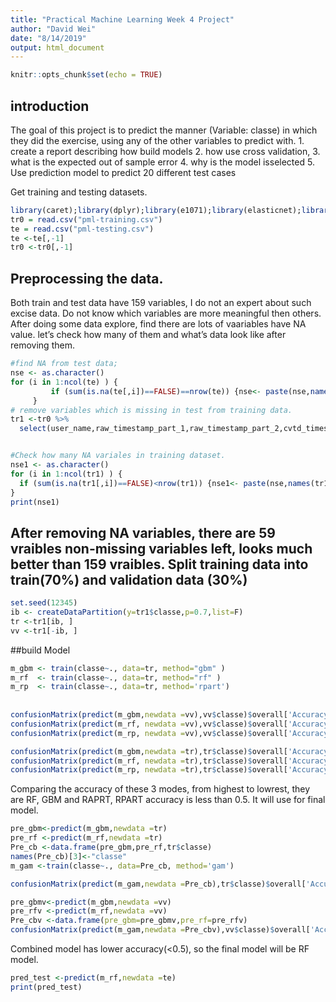 ---
title: "Practical Machine Learning Week 4 Project"
author: "David Wei"
date: "8/14/2019"
output: html_document
---

```{r setup, include=FALSE}
knitr::opts_chunk$set(echo = TRUE)
```

## introduction

The goal of this project is to predict the manner (Variable: classe) in which they did the exercise,   using any of the other variables to predict with. 
1. create a report describing how build models
2. how use cross validation, 
3. what is the expected out of sample error
4. why is the model isselected 
5. Use prediction model to predict 20 different test cases

Get training and testing datasets. 

```{r get data and load analysis package, echo=FALSE}
library(caret);library(dplyr);library(e1071);library(elasticnet);library(rattle)
tr0 = read.csv("pml-training.csv")
te = read.csv("pml-testing.csv") 
te <-te[,-1] 
tr0 <-tr0[,-1] 

```

## Preprocessing the data.

Both train  and test data have 159 variables, I do not an  expert about such excise data. Do not know which variables are more meaningful then others. After doing some data explore, find there are lots of vaariables have NA value. let's check how many of them and what's data look like after removing them.
 
```{r NA variables, echo=FALSE}

#find NA from test data;
nse <- as.character()
for (i in 1:ncol(te) ) {
         if (sum(is.na(te[,i])==FALSE)==nrow(te)) {nse<- paste(nse,names(te)[i],sep = ",")}
     }
# remove variables which is missing in test from training data.
tr1 <-tr0 %>%
  select(user_name,raw_timestamp_part_1,raw_timestamp_part_2,cvtd_timestamp,new_window,num_window,roll_belt,pitch_belt,yaw_belt,total_accel_belt,gyros_belt_x,gyros_belt_y,gyros_belt_z,accel_belt_x,accel_belt_y,accel_belt_z,magnet_belt_x,magnet_belt_y,magnet_belt_z,roll_arm,pitch_arm,yaw_arm,total_accel_arm,gyros_arm_x,gyros_arm_y,gyros_arm_z,accel_arm_x,accel_arm_y,accel_arm_z,magnet_arm_x,magnet_arm_y,magnet_arm_z,roll_dumbbell,pitch_dumbbell,yaw_dumbbell,total_accel_dumbbell,gyros_dumbbell_x,gyros_dumbbell_y,gyros_dumbbell_z,accel_dumbbell_x,accel_dumbbell_y,accel_dumbbell_z,magnet_dumbbell_x,magnet_dumbbell_y,magnet_dumbbell_z,roll_forearm,pitch_forearm,yaw_forearm,total_accel_forearm,gyros_forearm_x,gyros_forearm_y,gyros_forearm_z,accel_forearm_x,accel_forearm_y,accel_forearm_z,magnet_forearm_x,magnet_forearm_y,magnet_forearm_z,classe)


#Check how many NA variales in training dataset.
nse1 <- as.character()
for (i in 1:ncol(tr1) ) {
  if (sum(is.na(tr1[,i])==FALSE)<nrow(tr1)) {nse1<- paste(nse,names(tr1)[i],sep = ",-")}
}
print(nse1)

```
## After removing NA variables, there are 59 vraibles non-missing variables left, looks much better than 159 vraibles. Split training data into train(70%) and validation data (30%)

```{r build train and validation data}
set.seed(12345) 
ib <- createDataPartition(y=tr1$classe,p=0.7,list=F)
tr <-tr1[ib, ]
vv <-tr1[-ib, ] 
```
##build Model
```{r models,cache=TRUE}

m_gbm <- train(classe~., data=tr, method="gbm" )  
m_rf  <- train(classe~., data=tr, method="rf" )
m_rp  <- train(classe~., data=tr, method='rpart')
 
  
confusionMatrix(predict(m_gbm,newdata =vv),vv$classe)$overall['Accuracy']
confusionMatrix(predict(m_rf, newdata =vv),vv$classe)$overall['Accuracy']
confusionMatrix(predict(m_rp, newdata =vv),vv$classe)$overall['Accuracy']

confusionMatrix(predict(m_gbm,newdata =tr),tr$classe)$overall['Accuracy']
confusionMatrix(predict(m_rf, newdata =tr),tr$classe)$overall['Accuracy']
confusionMatrix(predict(m_rp, newdata =tr),tr$classe)$overall['Accuracy']
```

Comparing the accuracy of these 3 modes, from highest to lowrest, they are RF, GBM and RAPRT, RPART accuracy is less than 0.5. It will use for final model.

```{r Combine predictors,cache=TRUE}

pre_gbm<-predict(m_gbm,newdata =tr)
pre_rf <-predict(m_rf,newdata =tr)
Pre_cb <-data.frame(pre_gbm,pre_rf,tr$classe)
names(Pre_cb)[3]<-"classe"
m_gam <-train(classe~., data=Pre_cb, method='gam')

confusionMatrix(predict(m_gam,newdata =Pre_cb),tr$classe)$overall['Accuracy']

pre_gbmv<-predict(m_gbm,newdata =vv)
pre_rfv <-predict(m_rf,newdata =vv)
Pre_cbv <-data.frame(pre_gbm=pre_gbmv,pre_rf=pre_rfv) 
confusionMatrix(predict(m_gam,newdata =Pre_cbv),vv$classe)$overall['Accuracy']
```
Combined model has lower accuracy(<0.5), so the final model will be RF model.
```{r final,echo = TRUE}

pred_test <-predict(m_rf,newdata =te)
print(pred_test)

```
